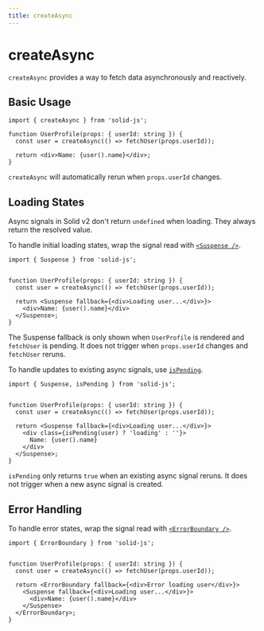 ```yaml
---
title: createAsync
---
```


# createAsync

`createAsync` provides a way to fetch data asynchronously and reactively.

## Basic Usage

```tsx
import { createAsync } from 'solid-js';

function UserProfile(props: { userId: string }) {
  const user = createAsync(() => fetchUser(props.userId));
  
  return <div>Name: {user().name}</div>;
}
```

`createAsync` will automatically rerun when `props.userId` changes.

## Loading States

Async signals in Solid v2 don't return `undefined` when loading. They always return the resolved value.

To handle initial loading states, wrap the signal read with [`<Suspense />`](/rendering/suspense).

```tsx
import { Suspense } from 'solid-js';


function UserProfile(props: { userId: string }) {
  const user = createAsync(() => fetchUser(props.userId));

  return <Suspense fallback={<div>Loading user...</div>}>
    <div>Name: {user().name}</div>
  </Suspense>;
}
```

The Suspense fallback is only shown when `UserProfile` is rendered and `fetchUser` is pending. It does not trigger when `props.userId` changes and `fetchUser` reruns.

To handle updates to existing async signals, use [`isPending`](/reactivity/utilities#ispending).

```tsx
import { Suspense, isPending } from 'solid-js';


function UserProfile(props: { userId: string }) {
  const user = createAsync(() => fetchUser(props.userId));

  return <Suspense fallback={<div>Loading user...</div>}>
    <div class={isPending(user) ? 'loading' : ''}>
      Name: {user().name}
    </div>
  </Suspense>;
}
```

`isPending` only returns `true` when an existing async signal reruns. It does not trigger when a new async signal is created.

## Error Handling

To handle error states, wrap the signal read with [`<ErrorBoundary />`](/rendering/error-boundary).

```tsx
import { ErrorBoundary } from 'solid-js';


function UserProfile(props: { userId: string }) {
  const user = createAsync(() => fetchUser(props.userId));

  return <ErrorBoundary fallback={<div>Error loading user</div>}>
    <Suspense fallback={<div>Loading user...</div>}>
      <div>Name: {user().name}</div>
    </Suspense>
  </ErrorBoundary>;
}
```
